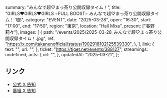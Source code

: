   summary: "みんなで超♡まっ茶り公開収録タイム！",
  title: "GIRLS♥GIRLS♥GIRLS =FULL BOOST= みんなで超♡まっ茶り公開収録タイム！ 1部",
  category: "EVENT",
  date: "2025-03-28",
  open: "16:30",
  start: "17:00",
  end: "17:50",
  region: "東京",
  location: "Hall Mixa",
  present: ["春野莉々"],
  images: [
    {
      path: "/events/2025/2025-03-28_みんなで超♡まっ茶り公開収録タイム！.jpg",
      ref: "https://x.com/takanenofficial/status/1902918102125539330",
    },
  ],
  link: {
    text: "",
    url: "",
  },
  ticket: "https://tiget.net/events/388127",
  streamings: undefined,
  acts: {
    url: "",
  },
  updatedAt: "2025-03-21",
};

## リンク

- [公式 X 告知](https://x.com/takanenofficial/status/1902918102125539330)
- [番組 X 告知](https://x.com/macha_timepiyo/status/1902661804725314007)

